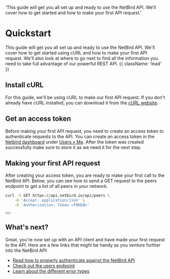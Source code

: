   'This guide will get you all set up and ready to use the NetBird API. We’ll cover how to get started and how to make your first API request.'


# Quickstart

This guide will get you all set up and ready to use the NetBird API. We'll cover how to get started using cURL and how to make your first API request. We'll also look at where to go next to find all the information you need to take full advantage of our powerful REST API. {{ className: 'lead' }}

## Install cURL

For this guide, we'll be using cURL to make our first API request. If you don't already have cURL installed, you can download it from the [cURL website](https://curl.se/download.html).

## Get an access token

Before making your first API request, you need to create an access token to authenticate requests to the API. You can create an access token in the [Netbird dashboard](https://app.netbird.io) under [Users &raquo; Me](https://app.netbird.io/users).
After the token was created successfully make sure to store it as we need it for the next step.

## Making your first API request

After creating your access token, you are ready to make your first call to the NetBird API. Below, you can see how to send a GET request to the peers endpoint to get a list of all peers in your network.

<CodeGroup tag="GET" label="/api/peers">

```bash {{ title: 'cURL' }}
curl -X GET https://api.netbird.io/api/peers \
    -H 'Accept: application/json' \
    -H 'Authorization: Token <TOKEN>'
```

</CodeGroup>

<div className="not-prose">
  <Button
    href="/peers"
    variant="text"
    arrow="right"
    children="Read the docs for the peers endpoint"
  />
</div>


## What's next?

Great, you're now set up with an API client and have made your first request to the API. Here are a few links that might be handy as you venture further into the NetBird API:

- [Read how to properly authenticate against the NetBird API](/authentication)
- [Check out the users endpoint](/users)
- [Learn about the different error types](/errors)
